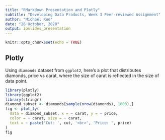 ```yaml
---
title: "RMarkdown Presentation and Plotly"
subtitle: "Developing Data Products, Week 3 Peer-reviewed Assignment"
author: "Michael Kuo"
date: "28 October, 2020"
output: ioslides_presentation
---
```


```r
knitr::opts_chunk$set(echo = TRUE)
```

## Plotly
Using `diamonds` dataset from `ggplot2`, here's a plot that distributes diamonds, price vs carat, where the size of carat is reflected in the size of data point.  
```r
library(plotly)
library(ggplot2)
library(stringr)
diamond_subset <- diamonds[sample(nrow(diamonds), 1000),]
fig <- plot_ly(
  data = diamond_subset, x = ~ carat, y = ~ price, 
  color = ~ carat, size = ~ carat,
  text = ~ paste('Cut: ', cut, '<br>', 'Price: ', price)
)
fig

```